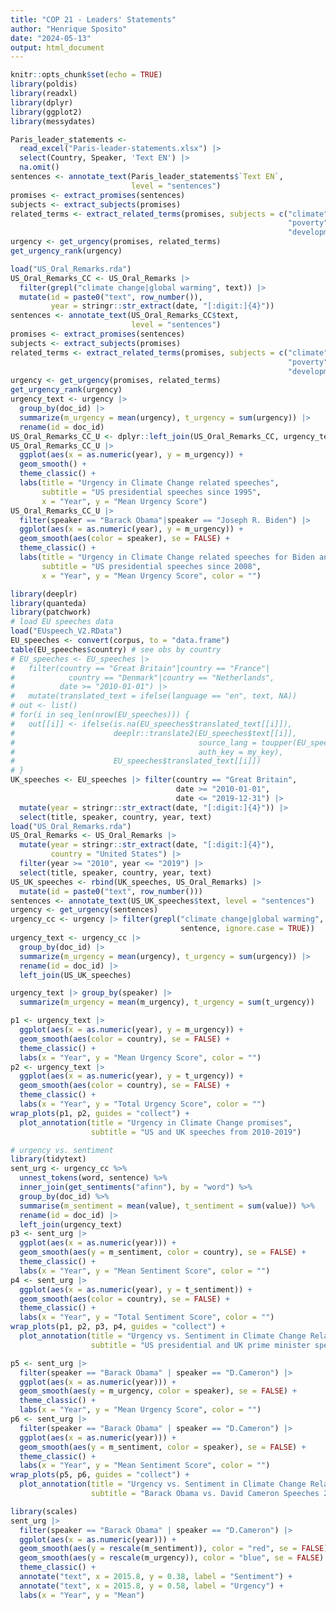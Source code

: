 ```yaml
---
title: "COP 21 - Leaders' Statements"
author: "Henrique Sposito"
date: "2024-05-13"
output: html_document
---
```


```r
knitr::opts_chunk$set(echo = TRUE)
library(poldis)
library(readxl)
library(dplyr)
library(ggplot2)
library(messydates)
```

```r
Paris_leader_statements <- 
  read_excel("Paris-leader-statements.xlsx") |>
  select(Country, Speaker, 'Text EN') |>
  na.omit()
sentences <- annotate_text(Paris_leader_statements$`Text EN`,
                           level = "sentences")
promises <- extract_promises(sentences)
subjects <- extract_subjects(promises)
related_terms <- extract_related_terms(promises, subjects = c("climate",
                                                              "poverty",
                                                              "development"))
urgency <- get_urgency(promises, related_terms)
get_urgency_rank(urgency)
```


```r
load("US_Oral_Remarks.rda")
US_Oral_Remarks_CC <- US_Oral_Remarks |>
  filter(grepl("climate change|global warming", text)) |>
  mutate(id = paste0("text", row_number()),
         year = stringr::str_extract(date, "[:digit:]{4}"))
sentences <- annotate_text(US_Oral_Remarks_CC$text,
                           level = "sentences")
promises <- extract_promises(sentences)
subjects <- extract_subjects(promises)
related_terms <- extract_related_terms(promises, subjects = c("climate",
                                                              "poverty",
                                                              "development"))
urgency <- get_urgency(promises, related_terms)
get_urgency_rank(urgency)
urgency_text <- urgency |> 
  group_by(doc_id) |> 
  summarize(m_urgency = mean(urgency), t_urgency = sum(urgency)) |>
  rename(id = doc_id)
US_Oral_Remarks_CC_U <- dplyr::left_join(US_Oral_Remarks_CC, urgency_text)
US_Oral_Remarks_CC_U |>
  ggplot(aes(x = as.numeric(year), y = m_urgency)) + 
  geom_smooth() +
  theme_classic() +
  labs(title = "Urgency in Climate Change related speeches",
       subtitle = "US presidential speeches since 1995",
       x = "Year", y = "Mean Urgency Score")
US_Oral_Remarks_CC_U |>
  filter(speaker == "Barack Obama"|speaker == "Joseph R. Biden") |>
  ggplot(aes(x = as.numeric(year), y = m_urgency)) + 
  geom_smooth(aes(color = speaker), se = FALSE) +
  theme_classic() +
  labs(title = "Urgency in Climate Change related speeches for Biden and Obama",
       subtitle = "US presidential speeches since 2008",
       x = "Year", y = "Mean Urgency Score", color = "")
```

```r
library(deeplr)
library(quanteda)
library(patchwork)
# load EU speeches data
load("EUspeech_V2.RData") 
EU_speeches <- convert(corpus, to = "data.frame")
table(EU_speeches$country) # see obs by country
# EU_speeches <- EU_speeches |>
#   filter(country == "Great Britain"|country == "France"|
#            country == "Denmark"|country == "Netherlands",
#          date >= "2010-01-01") |>
#   mutate(translated_text = ifelse(language == "en", text, NA))
# out <- list()
# for(i in seq_len(nrow(EU_speeches))) {
#   out[[i]] <- ifelse(is.na(EU_speeches$translated_text[[i]]),
#                      deeplr::translate2(EU_speeches$text[[i]],
#                                         source_lang = toupper(EU_speeches$language[[i]]),
#                                         auth_key = my_key),
#                      EU_speeches$translated_text[[i]])
# }
UK_speeches <- EU_speeches |> filter(country == "Great Britain",
                                     date >= "2010-01-01",
                                     date <= "2019-12-31") |>
  mutate(year = stringr::str_extract(date, "[:digit:]{4}")) |>
  select(title, speaker, country, year, text)
load("US_Oral_Remarks.rda")
US_Oral_Remarks <- US_Oral_Remarks |>
  mutate(year = stringr::str_extract(date, "[:digit:]{4}"),
         country = "United States") |>
  filter(year >= "2010", year <= "2019") |>
  select(title, speaker, country, year, text)
US_UK_speeches <- rbind(UK_speeches, US_Oral_Remarks) |>
  mutate(id = paste0("text", row_number()))
sentences <- annotate_text(US_UK_speeches$text, level = "sentences")
urgency <- get_urgency(sentences)
urgency_cc <- urgency |> filter(grepl("climate change|global warming",
                                      sentence, ignore.case = TRUE))
urgency_text <- urgency_cc |> 
  group_by(doc_id) |> 
  summarize(m_urgency = mean(urgency), t_urgency = sum(urgency)) |>
  rename(id = doc_id) |>
  left_join(US_UK_speeches)

urgency_text |> group_by(speaker) |> 
  summarize(m_urgency = mean(m_urgency), t_urgency = sum(t_urgency))

p1 <- urgency_text |>
  ggplot(aes(x = as.numeric(year), y = m_urgency)) + 
  geom_smooth(aes(color = country), se = FALSE) +
  theme_classic() +
  labs(x = "Year", y = "Mean Urgency Score", color = "")
p2 <- urgency_text |>
  ggplot(aes(x = as.numeric(year), y = t_urgency)) + 
  geom_smooth(aes(color = country), se = FALSE) +
  theme_classic() +
  labs(x = "Year", y = "Total Urgency Score", color = "")
wrap_plots(p1, p2, guides = "collect") +
  plot_annotation(title = "Urgency in Climate Change promises",
                  subtitle = "US and UK speeches from 2010-2019")
```

```r
# urgency vs. sentiment
library(tidytext)
sent_urg <- urgency_cc %>%
  unnest_tokens(word, sentence) %>%
  inner_join(get_sentiments("afinn"), by = "word") %>%
  group_by(doc_id) %>% 
  summarise(m_sentiment = mean(value), t_sentiment = sum(value)) %>% 
  rename(id = doc_id) |>
  left_join(urgency_text)
p3 <- sent_urg |>
  ggplot(aes(x = as.numeric(year))) + 
  geom_smooth(aes(y = m_sentiment, color = country), se = FALSE) +
  theme_classic() +
  labs(x = "Year", y = "Mean Sentiment Score", color = "")
p4 <- sent_urg |>
  ggplot(aes(x = as.numeric(year), y = t_sentiment)) + 
  geom_smooth(aes(color = country), se = FALSE) +
  theme_classic() +
  labs(x = "Year", y = "Total Sentiment Score", color = "")
wrap_plots(p1, p2, p3, p4, guides = "collect") +
  plot_annotation(title = "Urgency vs. Sentiment in Climate Change Related Promises",
                  subtitle = "US presidential and UK prime minister speeches from 2010-2019")
```

```r
p5 <- sent_urg |>
  filter(speaker == "Barack Obama" | speaker == "D.Cameron") |>
  ggplot(aes(x = as.numeric(year))) + 
  geom_smooth(aes(y = m_urgency, color = speaker), se = FALSE) +
  theme_classic() +
  labs(x = "Year", y = "Mean Urgency Score", color = "")
p6 <- sent_urg |>
  filter(speaker == "Barack Obama" | speaker == "D.Cameron") |>
  ggplot(aes(x = as.numeric(year))) + 
  geom_smooth(aes(y = m_sentiment, color = speaker), se = FALSE) +
  theme_classic() +
  labs(x = "Year", y = "Mean Sentiment Score", color = "")
wrap_plots(p5, p6, guides = "collect") +
  plot_annotation(title = "Urgency vs. Sentiment in Climate Change Related Promises",
                  subtitle = "Barack Obama vs. David Cameron Speeches 2010-2016")
```

```r
library(scales)
sent_urg |>
  filter(speaker == "Barack Obama" | speaker == "D.Cameron") |>
  ggplot(aes(x = as.numeric(year))) + 
  geom_smooth(aes(y = rescale(m_sentiment)), color = "red", se = FALSE) +
  geom_smooth(aes(y = rescale(m_urgency)), color = "blue", se = FALSE)  +              
  theme_classic() +
  annotate("text", x = 2015.8, y = 0.38, label = "Sentiment") +
  annotate("text", x = 2015.8, y = 0.58, label = "Urgency") +
  labs(x = "Year", y = "Mean")
```

